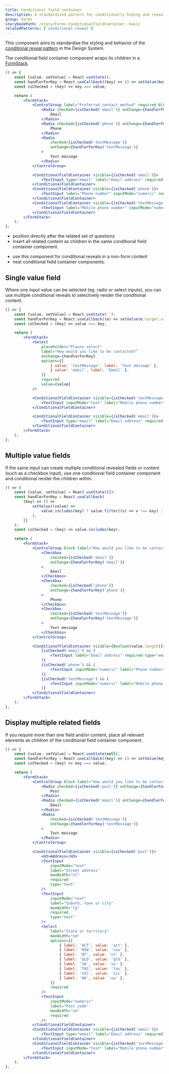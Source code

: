 ```yaml
---
title: Conditional field container
description: A standardised pattern for conditionally hiding and revealing the amount of content a user views in a form.
group: Forms
storybookPath: /story/Forms-ConditionalFieldContainer--basic
relatedPatterns: ['conditional-reveal']
---
```


This component aims to standardise the styling and behavior of the [conditional reveal pattern](/patterns/conditional-reveal) in the Design System.

The conditional field container component wraps its children in a [FormStack](/components/form-stack).

```jsx live
() => {
	const [value, setValue] = React.useState();
	const handlerForKey = React.useCallback((key) => () => setValue(key), []);
	const isChecked = (key) => key === value;

	return (
		<FormStack>
			<ControlGroup label="Preferred contact method" required block>
				<Radio checked={isChecked('email')} onChange={handlerForKey('email')}>
					Email
				</Radio>
				<Radio checked={isChecked('phone')} onChange={handlerForKey('phone')}>
					Phone
				</Radio>
				<Radio
					checked={isChecked('textMessage')}
					onChange={handlerForKey('textMessage')}
				>
					Text message
				</Radio>
			</ControlGroup>

			<ConditionalFieldContainer visible={isChecked('email')}>
				<TextInput type="email" label="Email address" required />
			</ConditionalFieldContainer>
			<ConditionalFieldContainer visible={isChecked('phone')}>
				<TextInput label="Phone number" inputMode="numeric" required />
			</ConditionalFieldContainer>
			<ConditionalFieldContainer visible={isChecked('textMessage')}>
				<TextInput label="Mobile phone number" inputMode="numeric" required />
			</ConditionalFieldContainer>
		</FormStack>
	);
};
```

<DoHeading />

- position directly after the related set of questions
- insert all related content as children in the same conditional field container component.

<DontHeading />

- use this component for conditional reveals in a non-form content
- nest conditional field container components.

## Single value field

Where one input value can be selected (eg. radio or select inputs), you can use multiple conditional reveals to selectively render the conditional content.

```jsx live
() => {
	const [value, setValue] = React.useState('');
	const handlerForKey = React.useCallback((e) => setValue(e.target.value), []);
	const isChecked = (key) => value === key;

	return (
		<FormStack>
			<Select
				placeholder="Please select"
				label="How would you like to be contacted?"
				onChange={handlerForKey}
				options={[
					{ value: 'textMessage', label: 'Text message' },
					{ value: 'email', label: 'Email' },
				]}
				required
				value={value}
			/>

			<ConditionalFieldContainer visible={isChecked('textMessage')}>
				<TextInput inputMode="text" label="Mobile phone number" required />
			</ConditionalFieldContainer>

			<ConditionalFieldContainer visible={isChecked('email')}>
				<TextInput type="email" label="Email address" required />
			</ConditionalFieldContainer>
		</FormStack>
	);
};
```

## Multiple value fields

If the same input can create multiple conditional revealed fields or content (such as a checkbox input), use one conditional field container component and conditional render the children within.

```jsx live
() => {
	const [value, setValue] = React.useState([]);
	const handlerForKey = React.useCallback(
		(key) => () =>
			setValue((value) =>
				value.includes(key) ? value.filter((v) => v !== key) : [...value, key]
			),
		[]
	);
	const isChecked = (key) => value.includes(key);

	return (
		<FormStack>
			<ControlGroup block label="How would you like to be contacted?" required>
				<Checkbox
					checked={isChecked('email')}
					onChange={handlerForKey('email')}
				>
					Email
				</Checkbox>
				<Checkbox
					checked={isChecked('phone')}
					onChange={handlerForKey('phone')}
				>
					Phone
				</Checkbox>
				<Checkbox
					checked={isChecked('textMessage')}
					onChange={handlerForKey('textMessage')}
				>
					Text message
				</Checkbox>
			</ControlGroup>

			<ConditionalFieldContainer visible={Boolean(value.length)}>
				{isChecked('email') && (
					<TextInput label="Email address" required type="email" />
				)}
				{isChecked('phone') && (
					<TextInput inputMode="numeric" label="Phone number" required />
				)}
				{isChecked('textMessage') && (
					<TextInput inputMode="numeric" label="Mobile phone number" required />
				)}
			</ConditionalFieldContainer>
		</FormStack>
	);
};
```

## Display multiple related fields

If you require more than one field and/or content, place all relevant elements as children of the conditional field container component.

```jsx live
() => {
	const [value, setValue] = React.useState(null);
	const handlerForKey = React.useCallback((key) => () => setValue(key), []);
	const isChecked = (key) => key === value;

	return (
		<FormStack>
			<ControlGroup block label="How would you like to be contacted?" required>
				<Radio checked={isChecked('post')} onChange={handlerForKey('post')}>
					Post
				</Radio>
				<Radio checked={isChecked('email')} onChange={handlerForKey('email')}>
					Email
				</Radio>
				<Radio
					checked={isChecked('textMessage')}
					onChange={handlerForKey('textMessage')}
				>
					Text message
				</Radio>
			</ControlGroup>

			<ConditionalFieldContainer visible={isChecked('post')}>
				<H3>Address</H3>
				<TextInput
					inputMode="text"
					label="Street address"
					maxWidth="xl"
					required
					type="text"
				/>
				<TextInput
					inputMode="text"
					label="Suburb, town or city"
					maxWidth="lg"
					required
					type="text"
				/>
				<Select
					label="State or territory"
					maxWidth="sm"
					options={[
						{ label: 'ACT', value: 'act' },
						{ label: 'NSW', value: 'nsw' },
						{ label: 'NT', value: 'nt' },
						{ label: 'QLD', value: 'qld' },
						{ label: 'SA', value: 'sa' },
						{ label: 'TAS', value: 'tas' },
						{ label: 'VIC', value: 'vic' },
						{ label: 'WA', value: 'wa' },
					]}
					required
				/>
				<TextInput
					inputMode="numeric"
					label="Post code"
					maxWidth="sm"
					required
				/>
			</ConditionalFieldContainer>
			<ConditionalFieldContainer visible={isChecked('email')}>
				<TextInput type="email" label="Email address" required />
			</ConditionalFieldContainer>
			<ConditionalFieldContainer visible={isChecked('textMessage')}>
				<TextInput inputMode="text" label="Mobile phone number" required />
			</ConditionalFieldContainer>
		</FormStack>
	);
};
```

